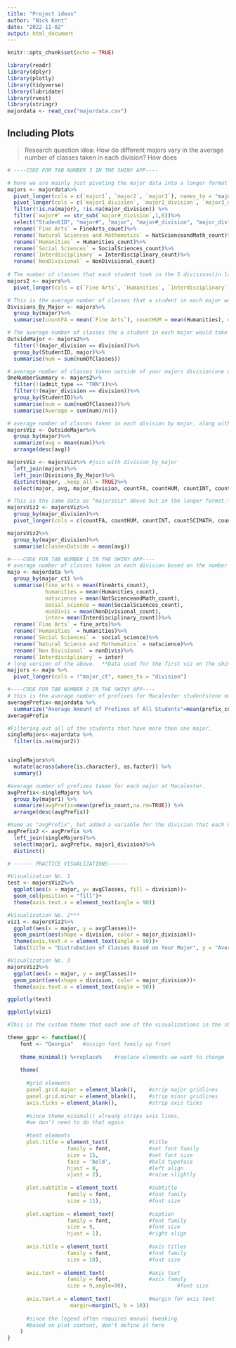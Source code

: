 ```yaml
---
title: "Project ideas"
author: "Nick Kent"
date: "2022-11-02"
output: html_document
---
```


```r
knitr::opts_chunk$set(echo = TRUE)
```


```r
library(readr)
library(dplyr)
library(plotly)
library(tidyverse)
library(lubridate)
library(rvest)
library(stringr)
majordata <- read_csv("majordata.csv")
```

## Including Plots

> Research question idea: How do different majors vary in the average number of classes taken in each division? How does

```r
# ----CODE FOR TAB NUMBER 3 IN THE SHINY APP----

# here we are mainly just pivoting the major data into a longer format so that it's easier to work with.
majors <- majordata%>%
  pivot_longer(cols = c(`major1`, `major2`, `major3`), names_to = "major#", values_to = "major")%>%
  pivot_longer(cols = c(`major1_division`, `major2_division`, `major3_division`), names_to = "major#_division", values_to = "major_division") %>%
  filter(!is.na(major), !is.na(major_division)) %>%
  filter(`major#` == str_sub(`major#_division`,1,6))%>%
  select("StudentID", "major#", "major", "major#_division", "major_division", "FineArts_count", "Humanities_count", "Interdisciplinary_count", "NatScienceandMath_count", "SocialSciences_count", "NonDivisional_count", "admit_type")%>%
  rename(`Fine Arts` = FineArts_count)%>%
  rename(`Natural Sciences and Mathematics` = NatScienceandMath_count)%>%
  rename(`Humanities` = Humanities_count)%>%
  rename(`Social Sciences` = SocialSciences_count)%>%
  rename(`Interdisciplinary` = Interdisciplinary_count)%>%
  rename(`NonDivisional` = NonDivisional_count)
  
# The number of classes that each student took in the 5 divisions(in long format)
majors2 <- majors%>%
  pivot_longer(cols = c(`Fine Arts`, `Humanities`, `Interdisciplinary`, `Natural Sciences and Mathematics`, `Social Sciences`, `NonDivisional`), names_to = "division", values_to = "numOfClasses")

# This is the average number of classes that a student in each major would take across all of the divisions. 
Divisions_By_Major <- majors%>%
  group_by(major)%>%
  summarise(countFA = mean(`Fine Arts`), countHUM = mean(Humanities), countINT = mean(Interdisciplinary), countSCIMATH = mean(`Natural Sciences and Mathematics`), countSOCSCI = mean(`Social Sciences`), countNON = mean(NonDivisional))

# The average number of classes the a student in each major would take outside of their majors division.
OutsideMajor <- majors2%>%
  filter(!(major_division == division))%>%
  group_by(StudentID, major)%>%
  summarise(num = sum(numOfClasses))

# average number of classes taken outside of your majors division(one number summary). The average number of classes taken outside your majors division is 24.67.
OneNumberSummary <- majors2%>%
  filter(!(admit_type == "TRN"))%>%
  filter(!(major_division == division))%>%
  group_by(StudentID)%>%
  summarise(num = sum(numOfClasses))%>%
  summarise(Average = sum(num)/n())

# average number of classes taken in each division by major, along with the division that each major falls in. 
majorsViz <- OutsideMajor%>%   
  group_by(major)%>%
  summarize(avg = mean(num))%>%
  arrange(desc(avg))

majorsViz <- majorsViz%>% #join with division_by_major
  left_join(majors)%>%
  left_join(Divisions_By_Major)%>%
  distinct(major, .keep_all = TRUE)%>%
  select(major, avg, major_division, countFA, countHUM, countINT, countSCIMATH, countSOCSCI, countNON)

# This is the same data as "majorsViz" above but in the longer format.**This is the data used for the third viz on the shiny app.**
majorsViz2 <- majorsViz%>%
  group_by(major_division)%>%
  pivot_longer(cols = c(countFA, countHUM, countINT, countSCIMATH, countSOCSCI, countNON), names_to = "division", values_to = "avgClasses")

majorsViz2%>%
  group_by(major_division)%>%
  summarise(classesOutside = mean(avg))

#----CODE FOR TAB NUMBER 1 IN THE SHINY APP----
# average number of classes taken in each division based on the number of majors a student has. 
majo <- majordata %>%
  group_by(major_ct) %>%
  summarise(fine_arts = mean(FineArts_count),
            humanities = mean(Humanities_count),
            natscience = mean(NatScienceandMath_count),
            social_science = mean(SocialSciences_count),
            nonDivis = mean(NonDivisional_count),
            inter= mean(Interdisciplinary_count))%>%
  rename(`Fine Arts` = fine_arts)%>%
  rename(`Humanities` = humanities)%>%
  rename(`Social Sciences` =  social_science)%>%
  rename(`Natural Science and Mathematics` = natscience)%>%
  rename(`Non Divisional` = nonDivis)%>%
  rename(`Interdisciplinary` = inter)
# long version of the above.  **Data used for the first viz on the shiny app.**
majjors <- majo %>%
  pivot_longer(cols = !"major_ct", names_to = "division")

#----CODE FOR TAB NUMBER 2 IN THE SHINY APP----
# this is the average number of prefixes for Macalester students(one number summary)
averagePrefix<-majordata %>% 
  summarize("Average Amount of Prefixes of All Students"=mean(prefix_count,na.rm=TRUE),"Medain Prefix"=median(prefix_count))
averagePrefix

#Filtering out all of the students that have more then one major.
singleMajors<-majordata %>% 
  filter(is.na(major2))


singleMajors%>% 
  mutate(across(where(is.character), as.factor)) %>% 
  summary()

#average number of prefixes taken for each major at Macalester.
avgPrefix<-singleMajors %>% 
  group_by(major1) %>% 
  summarize(avgPrefix=mean(prefix_count,na.rm=TRUE)) %>% 
  arrange(desc(avgPrefix)) 

#Same as "avgPrefix", but added a variable for the division that each major falls in. **Data used for the second viz on the shiny app.**
avgPrefix2 <- avgPrefix %>% 
  left_join(singleMajors)%>%
  select(major1, avgPrefix, major1_division)%>%
  distinct()

```

```r

# ------ PRACTICE VISUALIZATIONS------

#Visualization No. 1
test <- majorsViz2%>%
  ggplot(aes(x = major, y= avgClasses, fill = division))+
  geom_col(position = "fill")+
  theme(axis.text.x = element_text(angle = 90))

#Visualization No. 2***
viz1 <- majorsViz2%>%
  ggplot(aes(x = major, y = avgClasses))+
  geom_point(aes(shape = division, color = major_division))+
  theme(axis.text.x = element_text(angle = 90))+
  labs(title = "Distrubution of Classes Based on Your Major", y = "Average Number of Classes", x = "Major")

#Visualization No. 3
majorsViz2%>%
  ggplot(aes(x = major, y = avgClasses))+
  geom_point(aes(shape = division, color = major_division))+
  theme(axis.text.x = element_text(angle = 90))

ggplotly(test)

ggplotly(viz1)

```

```r
#This is the custom theme that each one of the visualizations in the shiny app are using. 

theme_gppr <- function(){ 
    font <- "Georgia"   #assign font family up front
    
    theme_minimal() %+replace%    #replace elements we want to change
    
    theme(
      
      #grid elements
      panel.grid.major = element_blank(),    #strip major gridlines
      panel.grid.minor = element_blank(),    #strip minor gridlines
      axis.ticks = element_blank(),          #strip axis ticks
      
      #since theme_minimal() already strips axis lines, 
      #we don't need to do that again
      
      #text elements
      plot.title = element_text(             #title
                   family = font,            #set font family
                   size = 15,                #set font size
                   face = 'bold',            #bold typeface
                   hjust = 0,                #left align
                   vjust = 2),               #raise slightly
      
      plot.subtitle = element_text(          #subtitle
                   family = font,            #font family
                   size = 11),               #font size
      
      plot.caption = element_text(           #caption
                   family = font,            #font family
                   size = 9,                 #font size
                   hjust = 1),               #right align
      
      axis.title = element_text(             #axis titles
                   family = font,            #font family
                   size = 10),               #font size
      
      axis.text = element_text(              #axis text
                   family = font,            #axis famuly
                   size = 9,angle=90),                #font size
      
      axis.text.x = element_text(            #margin for axis text
                    margin=margin(5, b = 10))
      
      #since the legend often requires manual tweaking 
      #based on plot content, don't define it here
    )
}
```
